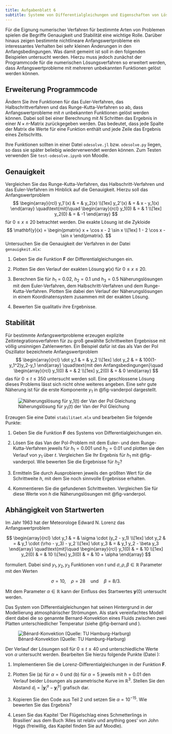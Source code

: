 ```yaml
---
title: Aufgabenblatt 6
subtitle: Systeme von Differentialgleichungen und Eigenschaften von Lösungsverfahren
---
```


\newcommand{\mtran}{^\top}
\newcommand{\R}{\mathbb{R}}

Für die Eignung numerischer Verfahren für bestimmte Arten von Problemen spielen die Begriffe Genauigkeit und Stabilität eine wichtige Rolle. Darüber hinaus zeigen bestimmte nichtlineare Anfangswertprobleme ein interessantes Verhalten bei sehr kleinen Änderungen in den Anfangsbedingungen. Was damit gemeint ist soll in den folgenden Beispielen untersucht werden. Hierzu muss jedoch zunächst der Programmcode für die numerischen Lösungsverfahren so erweitert werden, dass Anfangswertprobleme mit mehreren unbekannten Funktionen gelöst werden können.

## Erweiterung Programmcode

Ändern Sie ihre Funktionen für das Euler-Verfahren, das Halbschrittverfahren und das Runge-Kutta-Verfahren so ab, dass Anfangswertprobleme mit $n$ unbekannten Funktionen gelöst werden können. Dabei soll bei einer Berechnung mit $N$ Schritten das Ergebnis in einer $N \times n$-Matrix zurückgegeben werden. Das bedeutet, dass jede Spalte der Matrix die Werte für eine Funktion enthält und jede Zeile das Ergebnis eines Zeitschritts. 

Ihre Funktionen sollten in einer Datei `odesolve.jl` bzw. `odesolve.py` liegen, so dass sie später beliebig wiederverwendet werden können. Zum Testen verwenden Sie `test-odesolve.ipynb` von Moodle.

## Genauigkeit

Vergleichen Sie das Runge-Kutta-Verfahren, das Halbschritt-Verfahren und das Euler-Verfahren im Hinblick auf die Genauigkeit. Hierzu soll das Anfangswertproblem
$$
  \begin{array}{rcl}
    y_1'(x) & = & y_2(x) \\[1ex]
    y_2'(x) & = & x - y_1(x)
  \end{array}
  \quad\text{mit}\quad
  \begin{array}{rcl}
    y_1(0) & = & 1 \\[1ex]
    y_2(0) & = & -1
  \end{array}
$$
für $0 \leq x \leq 20$ betrachtet werden. Die exakte Lösung ist die Zykloide
$$
  \mathbf{y}(x)
  =
  \begin{pmatrix}
    x + \cos x - 2 \sin x \\[1ex]
    1 - 2 \cos x - \sin x
  \end{pmatrix}.
$$
Untersuchen Sie die Genauigkeit der Verfahren in der Datei `genauigkeit.mlx`:

1. Geben Sie die Funktion $\mathbf{F}$ der Differentialgleichungen ein.

1. Plotten Sie den Verlauf der exakten Lösung $\mathbf{y}(x)$ für $0 \leq x \leq 20$.

1. Berechnen Sie für $h_1 = 0.02$, $h_2 = 0.1$ und $h_3 = 0.5$ Näherungslösungen mit dem Euler-Verfahren, dem Halbschritt-Verfahren und dem 
Runge-Kutta-Verfahren. Plotten Sie dabei den Verlauf der Näherungslösungen in einem Koordinatensystem zusammen mit der exakten Lösung.

1. Bewerten Sie qualitativ ihre Ergebnisse. 

## Stabilität

Für bestimmte Anfangswertprobleme erzeugen explizite Zeitintegrationsverfahren für zu groß gewählte Schrittweiten Ergebnisse mit völlig unsinnigen Zahlenwerten. Ein Beispiel dafür ist das als Van der Pol Oszillator bezeichnete Anfangswertproblem
$$
  \begin{array}{rcl}
    \dot y_1 & = & y_2 \\[1ex]
    \dot y_2 & = & 100(1-y_1^2)y_2-y_1
  \end{array}
  \quad\text{mit den Anfangsbedingungen}\quad
  \begin{array}{rcl}
    y_1(0) & = & 2 \\[1ex]
    y_2(0) & = & 0
  \end{array}
$$
das für $0 \leq t \leq 350$ untersucht werden soll. Eine geschlossene Lösung dieses Problems lässt sich nicht ohne weiteres angeben. Eine sehr gute Näherung ist für die erste Komponente $y_1$ in @fig-vanderpol dargestellt.

![Näherungslösung für $y_1(t)$ der Van der Pol Gleichung](bilder/vanderpol.svg){#fig-vanderpol}

Erzeugen Sie eine Datei `stabilitaet.mlx` und bearbeiten Sie folgende Punkte:

1. Geben Sie die Funktion $\mathbf{F}$ des Systems von Differentialgleichungen ein.

1. Lösen Sie das Van der Pol-Problem mit dem Euler- und dem
  Runge-Kutta-Verfahren jeweils für $h_1 = 0.001$ und $h_2 = 0.01$ und plotten sie den Verlauf
  von $y_1$ über $t$. Vergleichen Sie Ihr Ergebnis für $h_1$ mit @fig-vanderpol. Wie bewerten Sie die Ergebnisse für $h_2$?

1. Ermitteln Sie durch Ausprobieren jeweils den größten Wert für
  die Schrittweite $h$, mit dem Sie noch sinnvolle Ergebnisse
  erhalten.

1. Kommentieren Sie die gefundenen Schrittweiten. Vergleichen Sie
  für diese Werte von $h$ die Näherungslösungen mit @fig-vanderpol.

## Abhängigkeit von Startwerten

Im Jahr 1963 hat der Meteorologe Edward N. Lorenz das Anfangswertproblem 

$$
  \begin{array}{rcl}
    \dot y_1 & = & \sigma \cdot (y_2 - y_1) \\[1ex]
    \dot y_2 & = & y_1 \cdot (\rho - y_3) - y_2 \\[1ex]
    \dot y_3 & = & y_1 y_2 - \beta y_3
  \end{array}
  \quad\text{mit}\quad
  \begin{array}{rcl}
    y_1(0) & = & 10 \\[1ex]
    y_2(0) & = & 10 \\[1ex]
    y_3(0) & = & 10 + \alpha
  \end{array}
$$

formuliert. Dabei sind $y_1, y_2, y_3$ Funktionen von $t$ und $\sigma, \rho, \beta \in \mathbb{R}$ Parameter mit den Werten

$$
  \sigma = 10, \quad \rho = 28 \quad \text{und} \quad \beta = 8/3.
$$

Mit dem Parameter $\alpha \in \mathbb{R}$ kann der Einfluss des Startwertes $\mathbf{y}(0)$ untersucht werden.

Das System von Differentialgleichungen hat seinen Hintergrund in der Modellierung atmosphärischer Strömungen. Als stark vereinfachtes Modell dient dabei die so genannte Bernard-Konvektion eines Fluids zwischen zwei Platten unterschiedlicher Temperatur (siehe @fig-bernard und \url{https://www.tuhh.de/rzt/rzt/it/Studium/seminar-lorenz}).

![Bénard-Konvektion (Quelle: TU Hamburg-Harburg)](bilder/benardkonvektion.png){#fig-bernard}

Der Verlauf der Lösungen soll für $0 \leq t \leq 40$ und unterschiedliche Werte von $\alpha$ untersucht werden. Bearbeiten Sie hierzu folgende Punkte (Datei \datei{startwerte.mlx}):

1. Implementieren Sie die Lorenz-Differentialgleichungen in der Funktion $\mathbf{F}$.

1. Plotten Sie (a) für $\alpha = 0$ und (b) für $\alpha = 5$ jeweils mit $h = 0.01$ den Verlauf beider Lösungen als parametrische Kurve im $\mathbb{R}^3$. Stellen Sie den Abstand $d_i = |\mathbf{y}^a_i - \mathbf{y}^b_i|$ grafisch dar.

1. Kopieren Sie den Code aus Teil 2 und setzen Sie $\alpha = 10^{-15}$. Wie bewerten Sie das Ergebnis?

1. Lesen Sie das Kapitel 'Der Flügelschlag eines Schmetterlings in Brasilien' aus dem Buch 'Alles ist relativ und anything goes' von John Higgs (freiwillig, das Kapitel finden Sie auf Moodle).





